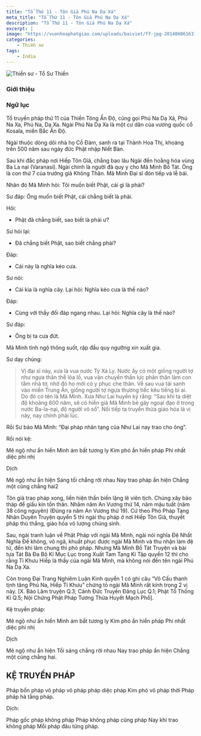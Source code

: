 ```yaml
---
title: "Tổ Thứ 11 - Tôn Giả Phú Na Dạ Xá"
meta_title: "Tổ Thứ 11 - Tôn Giả Phú Na Dạ Xá"
description: "Tổ Thứ 11 - Tôn Giả Phú Na Dạ Xá"
excerpt: |
image: "https://vuonhoaphatgiao.com/uploads/baiviet/ff-jpg-20140606163135HaQWyn8rem.jpg"
categories:
    - Thiền sư
tags:
    - India
---
```


<img
  decoding="async"
  src="https://vuonhoaphatgiao.com/uploads/baiviet/ff-jpg-20140606163135HaQWyn8rem.jpg"
  alt="Thiền sư - Tổ Sư Thiền"
/>

### Giới thiệu

### Ngữ lục

Tổ truyền pháp thứ 11 của Thiền Tông Ấn Độ, cũng gọi Phú Na Dạ Xá, Phú Na Xa, Phú Na, Dạ Xa.
Ngài Phú Na Dạ Xa là một cư dân của vương quốc cổ Kosala, miền Bắc Ấn Độ.

Ngài thuộc dòng dõi nhà họ Cồ Đàm, sanh ra tại Thành Hoa Thị, khoảng trên 500 năm sau ngày đức Phật nhập Niết Bàn.

Sau khi đắc pháp nơi Hiếp Tôn Giả, chẳng bao lâu Ngài đến hoằng hóa vùng Ba La nại (Varanasi).
Ngài chính là người đã quy y cho Mã Minh Bồ Tát. Ông là con thứ 7 của trưởng giả Không Thân.
Mã Minh Đại sĩ đón tiếp và lễ bái.

Nhân đó Mã Minh hỏi: Tôi muốn biết Phật, cái gì là phải?

Sư đáp: Ông muốn biết Phật, cái chẳng biết là phải.

Hỏi:

- Phật đã chẳng biết, sao biết là phải ư?

Sư hỏi lại:

- Đã chẳng biết Phật, sao biết chẳng phải?

Đáp:

- Cái này là nghĩa kéo cưa.

Sư nói:

- Cái kia là nghĩa cây. Lại hỏi: Nghĩa kéo cưa là thế nào?

Đáp:

- Cùng với thầy đối đáp ngang nhau. Lại hỏi: Nghĩa cây là thế nào?

Sư đáp:

- Ông bị ta cưa đứt.

Mã Minh tỉnh ngộ thông suốt, rập đầu quy ngưỡng xin xuất gia.

Sư dạy chúng:

> Vị đại sĩ này, xưa là vua nước Tỳ Xá Ly. Nước ấy có một giống người tợ như ngựa thân thể lõa lồ, vua vận chuyển thần lực phân thân làm con tằm nhả tơ, nhờ đó họ mới có y phục che thân. Về sau vua tái sanh vào miền Trung Ấn, giống người tợ ngựa thương tiếc kêu tiếng bi ai. Do đó có tên là Mã Minh.
> Xưa Như Lai huyền ký rằng: “Sau khi ta diệt độ khoảng 600 năm, sẽ có hiền giả Mã Minh bẻ gãy ngoại đạo ở trong nước Ba-la-nại, độ người vô số”.
> Nối tiếp ta truyền thừa giáo hóa là vị này, nay chính phải lúc.

Rồi Sư bảo Mã Minh: “Đại pháp nhãn tạng của Như Lai nay trao cho ông”.

Rồi nói kệ:

Mê ngộ như ẩn hiển
Minh ám bất tương ly
Kim phó ẩn hiển pháp
Phi nhất diệc phi nhị

Dịch

Mê ngộ như ẩn hiện
Sáng tối chẳng rời nhau
Nay trao pháp ẩn hiện
Chẳng một cũng chẳng hai2

Tôn giả trao pháp xong, liền hiện thần biến lặng lẽ viên tịch. Chúng xây bảo tháp để giấu kín tồn thân.
Nhằm năm An Vương thứ 14, năm mậu tuất (năm 38 công nguyên) (Đúng ra năm An Vương thứ 19).
Cứ theo Phó Pháp Tạng Nhân Duyên Truyện quyển 5 thì ngài thụ pháp ở nơi Hiếp Tôn Giả, thuyết pháp thù thắng, giáo hóa vô lượng chúng sinh.

Sau, ngài tranh luận về Phật Pháp với ngài Mã Minh, ngài nói nghĩa Đệ Nhất Nghĩa Đế không, vô ngã, khuất phục được ngài Mã Minh và thu nhận làm đệ tử, đến khi lâm chung thì phó pháp.
Nhưng Mã Minh Bồ Tát Truyện và bài tựa Tát Bà Đa Bộ Kí Mục Lục trong Xuất Tam Tạng Kí Tập quyển 12 thì cho rằng Tỉ Khưu Hiếp là thầy của ngài Mã Minh, mà không nói đến tên ngài Phú Na Dạ Xa.

Còn trong Đại Trang Nghiêm Luận Kinh quyển 1 có ghi câu “Vô Cấu thanh tịnh tăng Phú Na, Hiếp Tỉ Khưu” chứng tỏ ngài Mã Minh rất kính trọng 2 vị này.
[X. Bảo Lâm truyện Q.3; Cảnh Đức Truyền Đăng Lục Q.1; Phật Tổ Thống Kỉ Q.5; Nội Chứng Phật Pháp Tương Thừa Huyết Mạch Phổ].

Kệ truyền pháp:

Mê ngộ như ẩn hiển
Minh ám bất tương ly
Kim phó ẩn hiển pháp
Phi nhất diệc phi nhị

Dịch

Mê ngộ như ẩn hiện
Tối sáng chẳng rời nhau
Nay trao pháp ẩn hiện
Chẳng một cũng chẳng hai.

<h2>KỆ TRUYỀN PHÁP</h2>

Pháp bổn pháp vô pháp
vô pháp pháp diệc pháp
Kim phó vô pháp thời
Pháp pháp hà tằng pháp.

Dịch:

Pháp gốc pháp không pháp
Pháp không pháp cũng pháp
Nay khi trao không pháp
Mỗi pháp đâu từng pháp.

